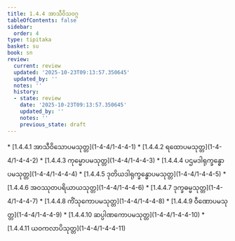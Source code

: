 ```yaml
---
title: 1.4.4 အာသီဝိသဝဂ္ဂ
tableOfContents: false
sidebar:
  order: 4
type: tipitaka
basket: su
book: sn
review:
  current: review
  updated: '2025-10-23T09:13:57.350645'
  updated_by: ''
  notes: ''
  history:
  - state: review
    date: '2025-10-23T09:13:57.350645'
    updated_by: ''
    notes: ''
    previous_state: draft
---
```



<ReviewStatus review={frontmatter.review} showDetails={true} />

<HypothesisAnnotation frontmatter={frontmatter} />

<DynamicBreadcrumb />



<TableOfContents book="sn" section="1.4.4">
* [1.4.4.1 အာသီဝိသောပမသုတ္တ](1-4-4/1-4-4-1)
* [1.4.4.2 ရထောပမသုတ္တ](1-4-4/1-4-4-2)
* [1.4.4.3 ကုမ္မောပမသုတ္တ](1-4-4/1-4-4-3)
* [1.4.4.4 ပဌမဒါရုက္ခန္ဓောပမသုတ္တ](1-4-4/1-4-4-4)
* [1.4.4.5 ဒုတိယဒါရုက္ခန္ဓောပမသုတ္တ](1-4-4/1-4-4-5)
* [1.4.4.6 အဝဿုတပရိယာယသုတ္တ](1-4-4/1-4-4-6)
* [1.4.4.7 ဒုက္ခဓမ္မသုတ္တ](1-4-4/1-4-4-7)
* [1.4.4.8 ကိံသုကောပမသုတ္တ](1-4-4/1-4-4-8)
* [1.4.4.9 ဝီဏောပမသုတ္တ](1-4-4/1-4-4-9)
* [1.4.4.10 ဆပ္ပါဏကောပမသုတ္တ](1-4-4/1-4-4-10)
* [1.4.4.11 ယဝကလာပိသုတ္တ](1-4-4/1-4-4-11)
</TableOfContents>